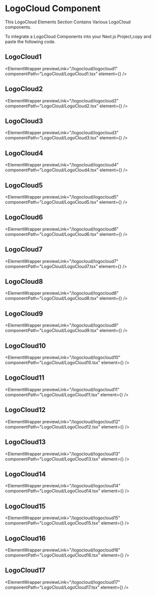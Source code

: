 

# LogoCloud Component

This LogoCloud Elements Section Contains Various LogoCloud components.

To integrate a LogoCloud Components into your Next.js Project,copy and paste the following code.

## LogoCloud1

<ElementWrapper
  previewLink="/logocloud/logocloud1"
  componentPath="LogoCloud/LogoCloud1.tsx"
  element={<LogoCloud1 />}
/>

## LogoCloud2

<ElementWrapper
  previewLink="/logocloud/logocloud2"
  componentPath="LogoCloud/LogoCloud2.tsx"
  element={<LogoCloud2 />}
/>

## LogoCloud3

<ElementWrapper
  previewLink="/logocloud/logocloud3"
  componentPath="LogoCloud/LogoCloud3.tsx"
  element={<LogoCloud3 />}
/>

## LogoCloud4

<ElementWrapper
  previewLink="/logocloud/logocloud4"
  componentPath="LogoCloud/LogoCloud4.tsx"
  element={<LogoCloud4 />}
/>

## LogoCloud5

<ElementWrapper
  previewLink="/logocloud/logocloud5"
  componentPath="LogoCloud/LogoCloud5.tsx"
  element={<LogoCloud5 />}
/>

## LogoCloud6

<ElementWrapper
  previewLink="/logocloud/logocloud6"
  componentPath="LogoCloud/LogoCloud6.tsx"
  element={<LogoCloud6 />}
/>

## LogoCloud7

<ElementWrapper
  previewLink="/logocloud/logocloud7"
  componentPath="LogoCloud/LogoCloud7.tsx"
  element={<LogoCloud7 />}
/>

## LogoCloud8

<ElementWrapper
  previewLink="/logocloud/logocloud8"
  componentPath="LogoCloud/LogoCloud8.tsx"
  element={<LogoCloud8 />}
/>

## LogoCloud9

<ElementWrapper
  previewLink="/logocloud/logocloud9"
  componentPath="LogoCloud/LogoCloud9.tsx"
  element={<LogoCloud9 />}
/>

## LogoCloud10

<ElementWrapper
  previewLink="/logocloud/logocloud10"
  componentPath="LogoCloud/LogoCloud10.tsx"
  element={<LogoCloud10 />}
/>

## LogoCloud11

<ElementWrapper
  previewLink="/logocloud/logocloud11"
  componentPath="LogoCloud/LogoCloud11.tsx"
  element={<LogoCloud11 />}
/>
## LogoCloud12

<ElementWrapper
  previewLink="/logocloud/logocloud12"
  componentPath="LogoCloud/LogoCloud12.tsx"
  element={<LogoCloud12 />}
/>

## LogoCloud13

<ElementWrapper
  previewLink="/logocloud/logocloud13"
  componentPath="LogoCloud/LogoCloud13.tsx"
  element={<LogoCloud13 />}
/>

## LogoCloud14

<ElementWrapper
  previewLink="/logocloud/logocloud14"
  componentPath="LogoCloud/LogoCloud14.tsx"
  element={<LogoCloud14 />}
/>

## LogoCloud15

<ElementWrapper
  previewLink="/logocloud/logocloud15"
  componentPath="LogoCloud/LogoCloud15.tsx"
  element={<LogoCloud15 />}
/>

## LogoCloud16

<ElementWrapper
  previewLink="/logocloud/logocloud16"
  componentPath="LogoCloud/LogoCloud16.tsx"
  element={<LogoCloud16 />}
/>

## LogoCloud17

<ElementWrapper
  previewLink="/logocloud/logocloud17"
  componentPath="LogoCloud/LogoCloud17.tsx"
  element={<LogoCloud17 />}
/>
